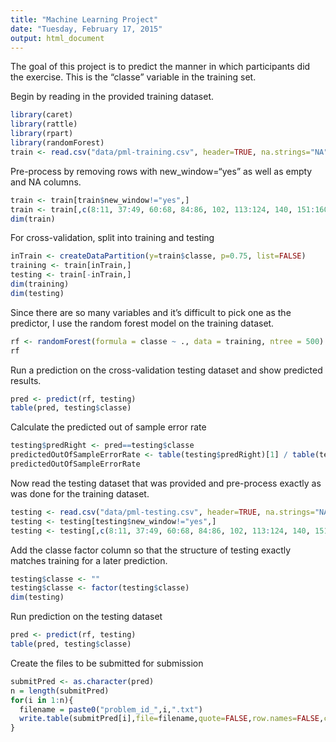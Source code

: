 ```yaml
---
title: "Machine Learning Project"
date: "Tuesday, February 17, 2015"
output: html_document
---
```

The goal of this project is to predict the manner in which participants did the exercise. This is the "classe" variable in the training set.

Begin by reading in the provided training dataset.
```r
library(caret)
library(rattle)
library(rpart)
library(randomForest)
train <- read.csv("data/pml-training.csv", header=TRUE, na.strings="NA")
```
Pre-process by removing rows with new_window="yes" as well as empty and NA columns. 
```r
train <- train[train$new_window!="yes",]
train <- train[,c(8:11, 37:49, 60:68, 84:86, 102, 113:124, 140, 151:160)]
dim(train)
```
For cross-validation, split into training and testing
```r
inTrain <- createDataPartition(y=train$classe, p=0.75, list=FALSE)
training <- train[inTrain,]
testing <- train[-inTrain,]
dim(training)
dim(testing)
```
Since there are so many variables and it's difficult to pick one as the predictor, I use the random forest model on the training dataset.
```r
rf <- randomForest(formula = classe ~ ., data = training, ntree = 500) 
rf
```
Run a prediction on the cross-validation testing dataset and show predicted results.
```r
pred <- predict(rf, testing)
table(pred, testing$classe)
```
Calculate the predicted out of sample error rate
```r
testing$predRight <- pred==testing$classe
predictedOutOfSampleErrorRate <- table(testing$predRight)[1] / table(testing$predRight)[2] 
predictedOutOfSampleErrorRate
```
Now read the testing dataset that was provided and pre-process exactly as was done for the training dataset.
```r
testing <- read.csv("data/pml-testing.csv", header=TRUE, na.strings="NA")
testing <- testing[testing$new_window!="yes",]
testing <- testing[,c(8:11, 37:49, 60:68, 84:86, 102, 113:124, 140, 151:159)]
```
Add the classe factor column so that the structure of testing exactly matches training for a later prediction.
```r
testing$classe <- ""
testing$classe <- factor(testing$classe)
dim(testing)
```
Run prediction on the testing dataset
```r
pred <- predict(rf, testing)
table(pred, testing$classe)
```
Create the files to be submitted for submission
```r
submitPred <- as.character(pred)
n = length(submitPred)
for(i in 1:n){
  filename = paste0("problem_id_",i,".txt")
  write.table(submitPred[i],file=filename,quote=FALSE,row.names=FALSE,col.names=FALSE)
}
```